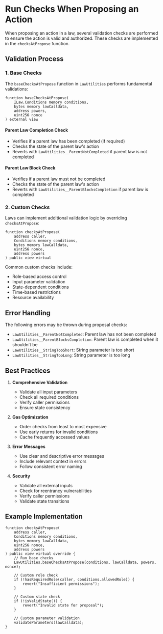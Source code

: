 # Run Checks When Proposing an Action

When proposing an action in a law, several validation checks are performed to ensure the action is valid and authorized. These checks are implemented in the `checksAtPropose` function.

## Validation Process

### 1. Base Checks
The `baseChecksAtPropose` function in `LawUtilities` performs fundamental validations:

```solidity
function baseChecksAtPropose(
    ILaw.Conditions memory conditions,
    bytes memory lawCalldata,
    address powers,
    uint256 nonce
) external view
```

#### Parent Law Completion Check
- Verifies if a parent law has been completed (if required)
- Checks the state of the parent law's action
- Reverts with `LawUtilities__ParentNotCompleted` if parent law is not completed

#### Parent Law Block Check
- Verifies if a parent law must not be completed
- Checks the state of the parent law's action
- Reverts with `LawUtilities__ParentBlocksCompletion` if parent law is completed

### 2. Custom Checks
Laws can implement additional validation logic by overriding `checksAtPropose`:

```solidity
function checksAtPropose(
    address caller,
    Conditions memory conditions,
    bytes memory lawCalldata,
    uint256 nonce,
    address powers
) public view virtual
```

Common custom checks include:
- Role-based access control
- Input parameter validation
- State-dependent conditions
- Time-based restrictions
- Resource availability

## Error Handling

The following errors may be thrown during proposal checks:

- `LawUtilities__ParentNotCompleted`: Parent law has not been completed
- `LawUtilities__ParentBlocksCompletion`: Parent law is completed when it shouldn't be
- `LawUtilities__StringTooShort`: String parameter is too short
- `LawUtilities__StringTooLong`: String parameter is too long

## Best Practices

1. **Comprehensive Validation**
   - Validate all input parameters
   - Check all required conditions
   - Verify caller permissions
   - Ensure state consistency

2. **Gas Optimization**
   - Order checks from least to most expensive
   - Use early returns for invalid conditions
   - Cache frequently accessed values

3. **Error Messages**
   - Use clear and descriptive error messages
   - Include relevant context in errors
   - Follow consistent error naming

4. **Security**
   - Validate all external inputs
   - Check for reentrancy vulnerabilities
   - Verify caller permissions
   - Validate state transitions

## Example Implementation

```solidity
function checksAtPropose(
    address caller,
    Conditions memory conditions,
    bytes memory lawCalldata,
    uint256 nonce,
    address powers
) public view virtual override {
    // Run base checks
    LawUtilities.baseChecksAtPropose(conditions, lawCalldata, powers, nonce);
    
    // Custom role check
    if (!hasRequiredRole(caller, conditions.allowedRole)) {
        revert("Insufficient permissions");
    }
    
    // Custom state check
    if (!isValidState()) {
        revert("Invalid state for proposal");
    }
    
    // Custom parameter validation
    validateParameters(lawCalldata);
}
```

